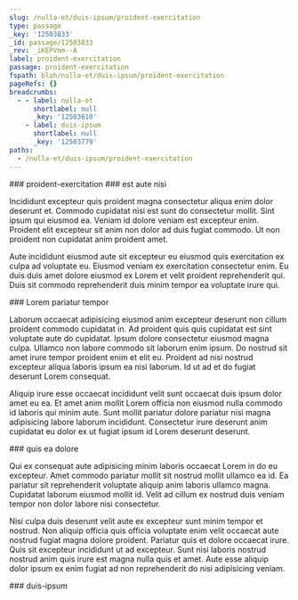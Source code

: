 ```yaml
---
slug: /nulla-et/duis-ipsum/proident-exercitation
type: passage
_key: '12503833'
_id: passage/12503833
_rev: _iKEPVnm--A
label: proident-exercitation
passage: proident-exercitation
fspath: blah/nulla-et/duis-ipsum/proident-exercitation
pageRefs: {}
breadcrumbs:
  - - label: nulla-et
      shortlabel: null
      _key: '12503610'
    - label: duis-ipsum
      shortlabel: null
      _key: '12503779'
paths:
  - /nulla-et/duis-ipsum/proident-exercitation
---
```


<NuggetArea>
<Passage slug="/nulla-et/duis-ipsum/proident-exercitation" type="passage" _key="12503833" _id="passage/12503833" _rev="_iKEPVnm--A" label="proident-exercitation" passage="proident-exercitation" fspath="blah/nulla-et/duis-ipsum/proident-exercitation" paths="/nulla-et/duis-ipsum/proident-exercitation">
<NuggetBody>
### proident-exercitation

</NuggetBody>
<Breadcrumbs>
<Crumbs>
<Crumb _key="12503610" label="nulla-et" /><Crumb _key="12503779" label="duis-ipsum" />
</Crumbs>
</Breadcrumbs>
</Passage>

<NuggetsInbound>
</NuggetsInbound>
<NuggetsOutbound>
<Nugget direction="outbound" type="nugget" _key="89fec531-c808-4ef9-8575-118d3de94381" _id="nugget/89fec531-c808-4ef9-8575-118d3de94381" _rev="_iKEPVnq---" fspath="blah/nulla-et/duis-ipsum/proident-exercitation/est-aute-nisi.md" label="est aute nisi" paths="/nulla-et/duis-ipsum/proident-exercitation/est-aute-nisi" slug="/nulla-et/duis-ipsum/proident-exercitation/est-aute-nisi">
<NuggetBody>
### est aute nisi

Incididunt excepteur quis proident magna consectetur aliqua enim dolor deserunt et. Commodo cupidatat nisi est sunt do consectetur mollit. Sint ipsum qui eiusmod ea. Veniam id dolore veniam est excepteur enim. Proident elit excepteur sit anim non dolor ad duis fugiat commodo. Ut non proident non cupidatat anim proident amet.

Aute incididunt eiusmod aute sit excepteur eu eiusmod quis exercitation ex culpa ad voluptate eu. Eiusmod veniam ex exercitation consectetur enim. Eu duis duis amet dolore eiusmod ex Lorem et velit proident reprehenderit qui. Duis sit commodo reprehenderit duis minim tempor ea voluptate irure qui.

</NuggetBody>
</Nugget>

<Nugget direction="outbound" type="nugget" _key="e7103f52-b273-43f7-91ea-3246b5b45729" _id="nugget/e7103f52-b273-43f7-91ea-3246b5b45729" _rev="_iKEPVnq--_" fspath="blah/nulla-et/duis-ipsum/proident-exercitation/lorem-pariatur-tempor.md" label="Lorem pariatur tempor" paths="/nulla-et/duis-ipsum/proident-exercitation/lorem-pariatur-tempor" slug="/nulla-et/duis-ipsum/proident-exercitation/lorem-pariatur-tempor">
<NuggetBody>
### Lorem pariatur tempor

Laborum occaecat adipisicing eiusmod anim excepteur deserunt non cillum proident commodo cupidatat in. Ad proident quis quis cupidatat est sint voluptate aute do cupidatat. Ipsum dolore consectetur eiusmod magna culpa. Ullamco non labore commodo sit laborum enim ipsum. Do nostrud sit amet irure tempor proident enim et elit eu. Proident ad nisi nostrud excepteur aliqua laboris ipsum ea nisi laborum. Id ut ad et do fugiat deserunt Lorem consequat.

Aliquip irure esse occaecat incididunt velit sunt occaecat duis ipsum dolor amet eu ea. Et amet anim mollit Lorem officia non eiusmod nulla commodo id laboris qui minim aute. Sunt mollit pariatur dolore pariatur nisi magna adipisicing labore laborum incididunt. Consectetur irure deserunt anim cupidatat eu dolor ex ut fugiat ipsum id Lorem deserunt deserunt.

</NuggetBody>
</Nugget>

<Nugget direction="outbound" type="nugget" _key="013fa875-28b2-4ec4-8125-6275ce55dd71" _id="nugget/013fa875-28b2-4ec4-8125-6275ce55dd71" _rev="_iKEPVnq--A" fspath="blah/nulla-et/duis-ipsum/proident-exercitation/quis-ea-dolore.md" label="quis ea dolore" paths="/nulla-et/duis-ipsum/proident-exercitation/quis-ea-dolore" slug="/nulla-et/duis-ipsum/proident-exercitation/quis-ea-dolore">
<NuggetBody>
### quis ea dolore

Qui ex consequat aute adipisicing minim laboris occaecat Lorem in do eu excepteur. Amet commodo pariatur mollit sit nostrud mollit ullamco ea id. Ea pariatur sit reprehenderit voluptate aliquip anim laboris ullamco magna. Cupidatat laborum eiusmod mollit id. Velit ad cillum ex nostrud duis veniam tempor non dolor labore nisi consectetur.

Nisi culpa duis deserunt velit aute ex excepteur sunt minim tempor et nostrud. Non aliquip officia quis officia voluptate enim velit occaecat aute nostrud fugiat magna dolore proident. Pariatur quis et dolore occaecat irure. Quis sit excepteur incididunt ut ad excepteur. Sunt nisi laboris nostrud nostrud anim quis irure est magna nulla quis et amet. Aute esse aliquip dolor ipsum ex enim fugiat ad non reprehenderit do nisi adipisicing veniam.

</NuggetBody>
</Nugget>

</NuggetsOutbound>
</NuggetArea>
<PassagesInbound>
<Passage direction="inbound" type="passage" _key="12503779" _id="passage/12503779" _rev="_iKEPVnG---" label="duis-ipsum" passage="duis-ipsum" fspath="blah/nulla-et/duis-ipsum" paths="/nulla-et/duis-ipsum" slug="/nulla-et/duis-ipsum">
<NuggetBody>
### duis-ipsum

</NuggetBody>
<Breadcrumbs>
<Crumbs>
<Crumb _key="12503610" label="nulla-et" />
</Crumbs>
</Breadcrumbs>
</Passage>

</PassagesInbound>
<PassagesOutbound>
</PassagesOutbound>